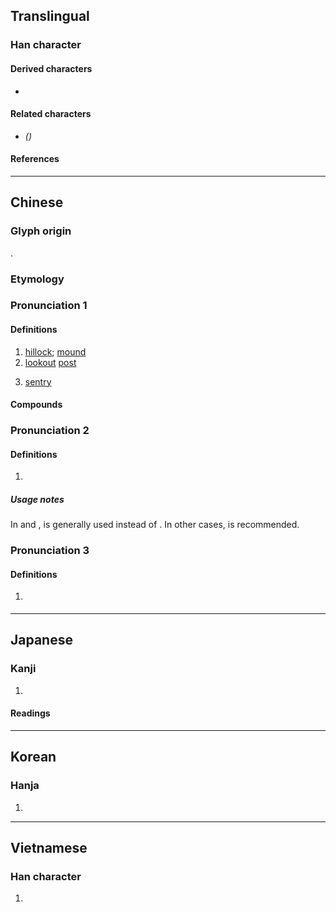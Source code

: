 {{also|岗|岡}}
{{character info/new}}
==Translingual==

===Han character===
{{Han char|rn=46|rad=山|as=08|sn=11|four=22227|canj=UBTU|ids=⿱山岡}}

====Derived characters====
* {{l|mul|[[𣙋]], [[𬬀]]}} <!-- ⿰扌崗 in CJK Unified Ideographs Extension G -->

====Related characters====
* {{l|mul|[[岗]]}} ''({{w|Simplified Chinese}})''

====References====
{{Han ref|kx=0314.100|dkj=08221|dj=0616.060|hdz=10780.070|uh=5D17}}

----

==Chinese==
{{zh-forms|s=岗}}

===Glyph origin===
{{Han etym}}
{{Han compound|山|岡|c1=s|c2=p|t1=mountain|ls=psc}}.

===Etymology===
{{rfe|zh}}

===Pronunciation 1===
{{zh-pron
|m=gǎng
|c=gong1
|h=pfs=kông
|md=
|mn=kang/kong
|w=
|cat=n
}}

====Definitions====
{{zh-hanzi}}

# [[hillock]]; [[mound]]
# [[lookout]] [[post]]
#: {{zh-x|崗哨|sentry post}}
#: {{zh-x|崗樓|watchtower}}
# [[sentry]]

====Compounds====
{{zh-der|崗子|崗亭|崗位|站崗|門崗|崗樓|罷崗|陡崗|崗警|崗哨|上崗|下崗|串崗|亂墳崗|亂葬崗|在崗|增崗|崗卡|崗地|待崗|復崗|換崗|查崗|監督崗|競崗|競爭上崗|脫崗|落聘待崗|設崗定責|試崗|認崗定責|輪崗|轉崗|返崗|釘子崗|離崗|頂崗|領崗定責|<!--三里崗|長崗|顧崗|童子崗-->}}

===Pronunciation 2===
{{zh-pron
|m=gāng
|c=gong1
|h=pfs=kông
|cat=n
}}

====Definitions====
{{zh-hanzi}}

# {{zh-alt-form|岡}}

=====Usage notes=====
In {{zh-l|花崗石|[[granite]]}} and {{zh-l|花崗岩|[[granite]]}}, {{zh-l|崗}} is generally used instead of {{zh-l|岡}}. In other cases, {{zh-l|岡}} is recommended.

===Pronunciation 3===
{{zh-pron
|m=gàng
|cat=
}}

====Definitions====
{{zh-hanzi}}

# {{lb|zh|dialectal}} {{zh-only|崗尖|[[brimful]]}}

----

==Japanese==

===Kanji===
{{ja-kanji|grade=|rs=山08}}

# {{defn|lang=ja|sort=山08}}

====Readings====
{{ja-readings
|on=こう
|kun=おか-
}}

----

==Korean==

===Hanja===
{{ko-hanja|hangeul=강|rv=gang|mr=kang}}

# {{defn|lang=ko|sort=山08}}

----

==Vietnamese==

===Han character===
{{vi-hantu|[[cương]]|rs=山08}}

# {{defn|lang=vi|sort=山08}}